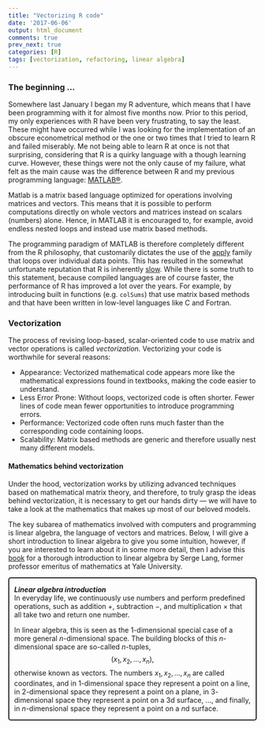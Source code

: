 ```yaml
---
title: "Vectorizing R code"
date: '2017-06-06'
output: html_document
comments: true
prev_next: true
categories: [R]
tags: [vectorization, refactoring, linear algebra]
---
```


### The beginning ...

Somewhere last January I began my R adventure, which means that I have been programming with it for almost five months now. Prior to this period, my only experiences with R have been very frustrating, to say the least. These might have occurred while I was looking for the implementation of an obscure econometrical method or the one or two times that I tried to learn R and failed miserably. Me not being able to learn R at once is not that surprising, considering that R is a quirky language with a though learning curve. However, these things were not the only cause of my failure, what felt as the main cause was the difference between R and my previous programming language: [MATLAB®](https://nl.mathworks.com/?s_tid=gn_logo).

Matlab is a matrix based language optimized for operations involving matrices and vectors. This means that it is possible to perform computations directly on whole vectors and matrices instead on scalars (numbers) alone. Hence, in MATLAB it is encouraged to, for example, avoid endless nested loops and instead use matrix based methods. 

The programming paradigm of MATLAB is therefore completely different from the R philosophy, that customarily dictates the use of the [apply](https://stackoverflow.com/a/7141669/8108484) family that loops over individual data points. This has resulted in the somewhat unfortunate reputation that R is inherently [slow](http://fluff.info/blog/arch/00000172.htm). While there is some truth to this statement, because compiled languages are of course faster, the performance of R has improved a lot over the years. For example, by introducing built in functions (e.g. `colSums`) that use matrix based methods and that have been written in low-level languages like C and Fortran. 

### Vectorization

The process of revising loop-based, scalar-oriented code to use matrix and vector operations is called *vectorization*. Vectorizing your code is worthwhile for several reasons:

- Appearance: Vectorized mathematical code appears more like the mathematical expressions found in textbooks, making the code easier to understand.
- Less Error Prone: Without loops, vectorized code is often shorter. Fewer lines of code mean fewer opportunities to introduce programming errors.
- Performance: Vectorized code often runs much faster than the corresponding code containing loops.
- Scalability: Matrix based methods are generic and therefore usually nest many different models.

#### Mathematics behind vectorization

Under the hood, vectorization works by utilizing advanced techniques based on mathematical matrix theory, and therefore, to truly grasp the ideas behind vectorization, it is necessary to get our hands dirty --- we will have to take a look at the mathematics that makes up most of our beloved models.

The key subarea of mathematics involved with computers and programming is linear algebra, the language of vectors and matrices. Below, I will give a short introduction to linear algebra to give you some intuition, however, if you are interested to learn about it in some more detail, then I advise this [book](http://www.cs.cas.cz/duintjertebbens/pubs/Lang1.pdf) for a thorough introduction to linear algebra by Serge Lang, former professor emeritus of mathematics at Yale University. 

<div style="border-style:solid; border-width: 2px;border-radius:5px;padding: 0px 10px 0px 10px;"> 
***Linear algebra introduction***
<br>
In everyday life, we continuously use numbers and perform predefined operations, such as addition $+$, subtraction $-$, and multiplication $\times$ that all take two and return one number. 
<br>

In linear algebra, this is seen as the $1$-dimensional special case of a more general $n$-dimensional space. The building blocks of this $n$-dimensional space are so-called $n$-tuples,$$(x_1, x_2, ..., x_n) ,$$otherwise known as vectors. The numbers $x_1, x_2, ..., x_n$ are called coordinates, and in $1$-dimensional space they represent a point on a line, in $2$-dimensional space they represent a point on a plane, in $3$-dimensional space they represent a point on a $3$d surface, $...$, and finally, in $n$-dimensional space they represent a point on a $n$d surface.
</div>
